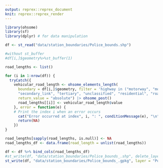 ```yaml
---
output: reprex::reprex_document
knit: reprex::reprex_render
---
```



```r
library(ohsome)
library(sf)
library(dplyr) # for data manipulation
```

```r
df <- st_read("data/station_boundaries/Police_bounds.shp")
```


```r
#without st_buffer
#df[i,]$geometry%>%st_buffer(1)

road_lengths <- list()

for (i in 1:nrow(df)) {
  tryCatch({
    vehicular_road_length <- ohsome_elements_length(
      boundary = df[i,]$geometry, filter = 'highway in ("motorway", "motorway_link", "trunk", "trunk_link", "primary", "primary_link", "secondary", 
      "secondary_link", "tertiary", "unclassified", "residential", "road", "living_street") and geometry:line', time = c("2024-01-01"), grouping = "boundary",
      return_value = "absolute") |> ohsome_post()
      road_lengths[[i]] <- vehicular_road_length$value
    }, error = function(e) {
    # Print the index i when an error occurs
      cat("Error occurred at index", i, ": ", conditionMessage(e), "\n")
      return(NA)
    })
}
```

```r
road_lengths[sapply(road_lengths, is.null)] <- NA
road_lengths_df <- data.frame(road_length = unlist(road_lengths))

df <- df %>% bind_cols(road_lengths_df)
#st_write(df, "data/station_boundaries/Police_bounds_.shp", delete_layer = TRUE)
st_write(df, "data/station_boundaries/Police_bounds_.gpkg", layer = "Police_bounds", delete_dsn = TRUE)
```
